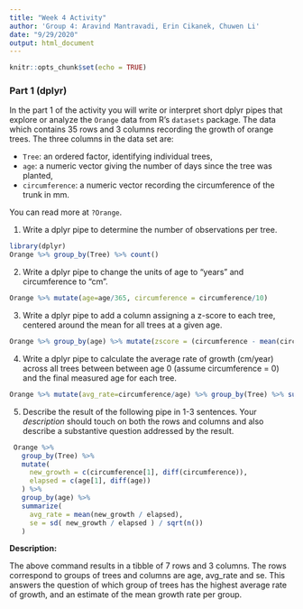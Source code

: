 ```yaml
---
title: "Week 4 Activity"
author: 'Group 4: Aravind Mantravadi, Erin Cikanek, Chuwen Li'
date: "9/29/2020"
output: html_document
---
```

  
  ```r
knitr::opts_chunk$set(echo = TRUE)
```

### Part 1 (dplyr)

In the part 1 of the activity you will write or interpret short dplyr pipes
that explore or analyze the `Orange` data from R's `datasets` package. The data
which contains 35 rows and 3 columns recording the growth
of orange trees.  The three columns in the data set are:

  - `Tree`: an ordered factor, identifying individual trees, 
  - `age`: a numeric vector giving the number of days 
    since the tree was planted,
  - `circumference`: a numeric vector recording the circumference of the 
    trunk in mm. 

You can read more at `?Orange`. 

1. Write a dplyr pipe to determine the number of
observations per tree.

```r
library(dplyr)
Orange %>% group_by(Tree) %>% count()
```

2. Write a dplyr pipe to change the units of age to "years" 
and circumference to "cm".

```r
Orange %>% mutate(age=age/365, circumference = circumference/10)
```

 
3. Write a dplyr pipe to add a column assigning a
z-score to each tree, centered around the mean for all trees at a given age.

```r
Orange %>% group_by(age) %>% mutate(zscore = (circumference - mean(circumference))/sd(circumference))
```

 
4. Write a dplyr pipe to calculate the average rate of growth
(cm/year) across all trees between between age 0 (assume circumference = 0) and
the final measured age for each tree.

```r
Orange %>% mutate(avg_rate=circumference/age) %>% group_by(Tree) %>% summarize(avg_rate=mean(avg_rate))
```

5. Describe the result of the following pipe in 1-3 sentences. Your
    *description* should touch on both the rows and columns and also describe
    a substantive question addressed by the result. 

```r
 Orange %>%
   group_by(Tree) %>%
   mutate( 
     new_growth = c(circumference[1], diff(circumference)),
     elapsed = c(age[1], diff(age))
   ) %>%
   group_by(age) %>% 
   summarize( 
     avg_rate = mean(new_growth / elapsed),
     se = sd( new_growth / elapsed ) / sqrt(n()) 
   )
```

**Description:**

The above command results in a tibble of 7 rows and 3 columns. The rows correspond to groups of trees and columns are age, avg_rate and se.
This answers the question of which group of trees has the highest average rate of growth, and an estimate of the mean growth rate per group.